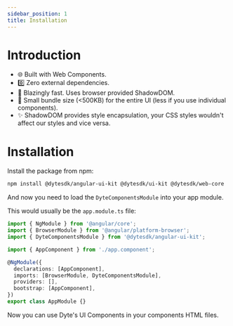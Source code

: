 ```yaml
---
sidebar_position: 1
title: Installation
---
```


# Introduction

- 🌐 Built with Web Components.
- 0️⃣ Zero external dependencies.
- 🚀 Blazingly fast. Uses browser provided ShadowDOM.
- 🤏 Small bundle size (<500KB) for the entire UI (less if you use individual components).
- ✨ ShadowDOM provides style encapsulation, your CSS styles wouldn't affect our styles and vice versa.

# Installation

Install the package from npm:

```bash
npm install @dytesdk/angular-ui-kit @dytesdk/ui-kit @dytesdk/web-core
```

And now you need to load the `DyteComponentsModule` into your app module.

This would usually be the `app.module.ts` file:

```ts
import { NgModule } from '@angular/core';
import { BrowserModule } from '@angular/platform-browser';
import { DyteComponentsModule } from '@dytesdk/angular-ui-kit';

import { AppComponent } from './app.component';

@NgModule({
  declarations: [AppComponent],
  imports: [BrowserModule, DyteComponentsModule],
  providers: [],
  bootstrap: [AppComponent],
})
export class AppModule {}
```

Now you can use Dyte's UI Components in your components HTML files.
